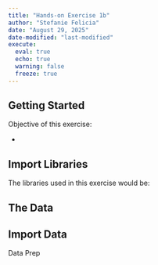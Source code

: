 ```yaml
---
title: "Hands-on Exercise 1b"
author: "Stefanie Felicia"
date: "August 29, 2025"
date-modified: "last-modified"
execute: 
  eval: true
  echo: true
  warning: false
  freeze: true
---
```


## Getting Started

Objective of this exercise:

-   

## Import Libraries 

The libraries used in this exercise would be:

## The Data

## Import Data

Data Prep
